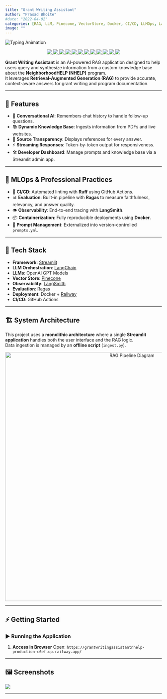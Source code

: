 ```yaml
---
title: "Grant Writing Assistant"
author: "Prasad Bhoite"
#date: "2022-04-02"
categories: [RAG, LLM, Pinecone, VectorStore, Docker, CI/CD, LLMOps, Langsmith, Railway, FASTAPI, Streamlit]
image: ""
---
```


 


<div align="center">

<img src="https://readme-typing-svg.herokuapp.com?font=Orbitron&size=30&duration=3000&pause=1000&color=6700FD&center=true&vCenter=true&width=850&lines=An+Advanced+AI+Application+for+NHELP" alt="Typing Animation" />

</div>

<p align="center">
  <a href="https://www.python.org/">
    <img src="https://img.shields.io/badge/Python-3776AB?style=for-the-badge&logo=python&logoColor=white"/>
  </a>
  <a href="https://streamlit.io/">
    <img src="https://img.shields.io/badge/Streamlit-FF4B4B?style=for-the-badge&logo=streamlit&logoColor=white"/>
  </a>
  <a href="https://python.langchain.com/">
    <img src="https://img.shields.io/badge/LangChain-FFFFFF?style=for-the-badge&logo=langchain&logoColor=white"/>
  </a>
  <a href="https://openai.com/">
    <img src="https://img.shields.io/badge/OpenAI-412991?style=for-the-badge&logo=openai&logoColor=white"/>
  </a>
  <a href="https://www.pinecone.io/">
    <img src="https://img.shields.io/badge/Pinecone-3C55F2?style=for-the-badge&logo=pinecone&logoColor=white"/>
  </a>
  <a href="https://www.docker.com/">
    <img src="https://img.shields.io/badge/Docker-2496ED?style=for-the-badge&logo=docker&logoColor=white"/>
  </a>
    <a href="https://astral.sh/uv">
    <img src="https://img.shields.io/badge/uv-4C4CF1?style=for-the-badge&logo=uv&logoColor=white"/>
  <a href="https://docs.github.com/en/actions">
    <img src="https://img.shields.io/badge/GitHub_Actions-2088FF?style=for-the-badge&logo=github-actions&logoColor=white"/>
  </a>
  <a href="https://fastapi.tiangolo.com/">
    <img src="https://img.shields.io/badge/FastAPI-005571?style=for-the-badge&logo=fastapi&logoColor=white"/>
  </a>
  <a href="https://docs.ragas.io/">
    <img src="https://img.shields.io/badge/Ragas-00C5C5?style=for-the-badge&logo=ragas&logoColor=white"/>
  </a>
  <a href="https://www.langchain.com/langsmith">
    <img src="https://img.shields.io/badge/LangSmith-FB923C?style=for-the-badge&logo=langchain&logoColor=white"/>
  </a>
  <a href="https://railway.app/">
    <img src="https://img.shields.io/badge/Railway-000000?style=for-the-badge&logo=railway&logoColor=white"/>
  </a>
  </p>


::: {.callout-tip icon="🧑‍💼"}
**Grant Writing Assistant** is an AI-powered RAG application designed to help users query and synthesize information from a custom knowledge base about the **NeighborhoodHELP (NHELP)** program.  
It leverages **Retrieval-Augmented Generation (RAG)** to provide accurate, context-aware answers for grant writing and program documentation.
:::

---

## 🚀 Features

- 💬 **Conversational AI**: Remembers chat history to handle follow-up questions.
- 📚 **Dynamic Knowledge Base**: Ingests information from PDFs and live websites.
- 🔎 **Source Transparency**: Displays references for every answer.
- ⚡ **Streaming Responses**: Token-by-token output for responsiveness.
- 🛠️ **Developer Dashboard**: Manage prompts and knowledge base via a Streamlit admin app.

---

## 🧱 MLOps & Professional Practices

- 🔄 **CI/CD**: Automated linting with **Ruff** using GitHub Actions.  
- 📊 **Evaluation**: Built-in pipeline with **Ragas** to measure faithfulness, relevancy, and answer quality.  
- 👁️ **Observability**: End-to-end tracing with **LangSmith**.  
- 📦 **Containerization**: Fully reproducible deployments using **Docker**.  
- 📝 **Prompt Management**: Externalized into version-controlled `prompts.yml`.  

---

## 🧬 Tech Stack

- **Framework**: [Streamlit](https://streamlit.io/)  
- **LLM Orchestration**: [LangChain](https://www.langchain.com/)  
- **LLMs**: OpenAI GPT Models  
- **Vector Store**: [Pinecone](https://www.pinecone.io/)  
- **Observability**: [LangSmith](https://docs.smith.langchain.com/)  
- **Evaluation**: [Ragas](https://docs.ragas.io/)  
- **Deployment**: Docker + [Railway](https://railway.app/)  
- **CI/CD**: GitHub Actions  

---

## 🏗️ System Architecture

This project uses a **monolithic architecture** where a single **Streamlit application** handles both the user interface and the RAG logic.  
Data ingestion is managed by an **offline script** (`ingest.py`).

<p align="center">
  <img src="Rag1.drawio.svg" alt="RAG Pipeline Diagram" width="800"/>
</p>

---

## ⚡ Getting Started

### ▶️ Running the Application

1. **Access in Browser**
   Open: `https://grantwritingassistantnhelp-production-c6ef.up.railway.app/`

---


## 🖼️ Screenshots

![](RAGPoweredGrantWriter.png)

---